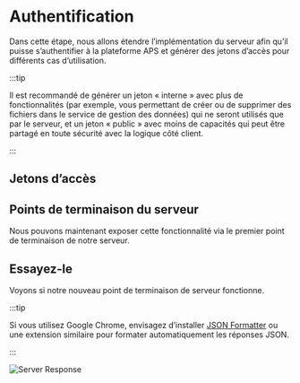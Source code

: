 


# Authentification

Dans cette étape, nous allons étendre l’implémentation du serveur afin qu’il puisse s’authentifier
à la plateforme APS et générer des jetons d’accès pour différents cas d’utilisation.



:::tip

Il est recommandé de générer un jeton « interne » avec plus de fonctionnalités (par exemple,
vous permettant de créer ou de supprimer des fichiers dans le service de gestion des données) qui ne seront utilisés que
par le serveur, et un jeton « public » avec moins de capacités qui peut être partagé en toute sécurité avec
la logique côté client.


:::



## Jetons d’accès

<EnvTabs NodeJsVsCode={NodeJsVsCodeTokens} DotNetVsCode={DotNetTokens} DotNetVs2022={DotNetTokens} />

## Points de terminaison du serveur

Nous pouvons maintenant exposer cette fonctionnalité via le premier point de terminaison de notre serveur.

<EnvTabs NodeJsVsCode={NodeJsVsCodeEndpoints} DotNetVsCode={DotNetEndpoints} DotNetVs2022={DotNetEndpoints} />

## Essayez-le

Voyons si notre nouveau point de terminaison de serveur fonctionne.

<EnvTabs NodeJsVsCode={NodeJsVsCodeTest} DotNetVsCode={DotNetVsCodeTest} DotNetVs2022={DotNetVs2022Test} />



:::tip

Si vous utilisez Google Chrome, envisagez d’installer [JSON Formatter](https://chrome.google.com/webstore/detail/json-formatter/bcjindcccaagfpapjjmafapmmgkkhgoa?hl=en)
ou une extension similaire pour formater automatiquement les réponses JSON.


:::



![Server Response](./_shared/auth-response.webp)
